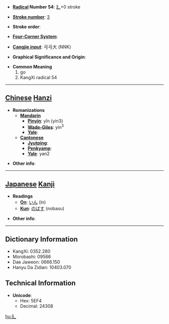 * '''[[Wiktionary:Chinese radical index| Radical]] Number 54''': [[Wiktionary:Chinese radical index 廴|廴]]+0 stroke

* '''[[Wiktionary:Chinese total strokes index|Stroke number]]''': [[Wiktionary:Chinese total strokes index 3|3]]

* '''Stroke order''': 

* '''[[Wiktionary:Chinese four corner index|Four-Corner System]]''': 

* '''[[Wiktionary:Chinese Cangjie index|Cangjie input]]''': 弓弓大 (NNK)

* '''Graphical Significance and Origin''': 

* '''Common Meaning'''
*#go
*# KangXi radical 54


----

== [[Chinese]] [[Hanzi]] ==

* '''Romanizations'''
** '''[[Mandarin]]'''
*** '''[[Pinyin]]''': yǐn (yin3)
*** '''[[Wade-Giles]]''': yin<sup>3</sup>
*** '''[[Yale]]''': 
** '''[[Cantonese]]'''
*** '''[[Jyutping]]''':
*** '''[[Penkyamp]]''': 
*** '''[[Yale]]''': yan2

* '''Other info''': 

----

== [[Japanese]] [[Kanji]] ==

* '''Readings'''
** '''[[On]]''': [[いん]] (in)
** '''[[Kun]]''': [[のばす]] (nobasu)

* '''Other info''':  

----

== Dictionary Information ==

* KangXi: 0352.280
* Morobashi: 09566
* Dae Jaweon: 0666.150
* Hanyu Da Zidian: 10403.070

== Technical Information ==

* '''Unicode''':
** Hex: 5EF4
** Decimal: 24308

[[hu:廴]]